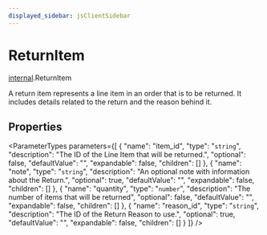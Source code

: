 ```yaml
---
displayed_sidebar: jsClientSidebar
---
```



# ReturnItem

[internal](../../modules/internal.mdx).ReturnItem

A return item represents a line item in an order that is to be returned. It includes details related to the return and the reason behind it.

## Properties

<ParameterTypes parameters={[
  {
    "name": "item_id",
    "type": "`string`",
    "description": "The ID of the Line Item that will be returned.",
    "optional": false,
    "defaultValue": "",
    "expandable": false,
    "children": []
  },
  {
    "name": "note",
    "type": "`string`",
    "description": "An optional note with information about the Return.",
    "optional": true,
    "defaultValue": "",
    "expandable": false,
    "children": []
  },
  {
    "name": "quantity",
    "type": "`number`",
    "description": "The number of items that will be returned",
    "optional": false,
    "defaultValue": "",
    "expandable": false,
    "children": []
  },
  {
    "name": "reason_id",
    "type": "`string`",
    "description": "The ID of the Return Reason to use.",
    "optional": true,
    "defaultValue": "",
    "expandable": false,
    "children": []
  }
]} />
